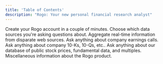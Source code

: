 ```yaml
---
title: 'Table of Contents'
description: "Rogo: Your new personal financial research analyst"
---
```


<CardGroup cols={2}>
  <Card
    title="Creating an Account"
    icon="address-book"
    href="create-account"
  >
    Create your Rogo account in a couple of minutes.
  </Card>
  <Card
    title="Selecting a Data Source"
    icon="database"
    href="selecting-a-data-source"
  >
    Choose which data sources you're asking questions about.
  </Card>
  <Card
    title="Searching on Web"
    icon="globe"
    href="searching-on-web"
  >
    Aggregate real-time information from disparate web sources.
  </Card>
  <Card
    title="Searching on Earnings Call Transcripts"
    icon="phone-volume"
    href="searching-on-earnings-call-transcripts"
  >
    Ask anything about company earnings calls.
  </Card>
  <Card
    title="Searching on SEC Filings"
    icon="table-list"
    href="searching-on-sec-filings"
  >
    Ask anything about company 10-Ks, 10-Qs, etc..
  </Card>
  <Card
    title="Searching on Financial Data"
    icon="circle-dollar-to-slot"
    href="searching-on-financial-data"
  >
    Ask anything about our database of public stock prices, fundamental data, and multiples.
  </Card>
  <Card
    title="FAQs"
    icon="person-circle-question"
    href="faqs"
  >
    Miscellaneous information about the Rogo product.
  </Card>
</CardGroup>
